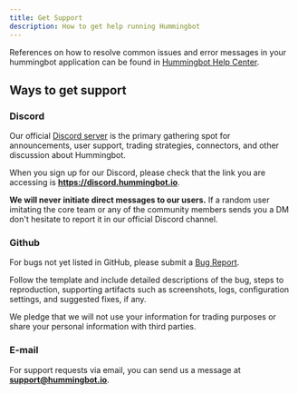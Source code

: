 ```yaml
---
title: Get Support
description: How to get help running Hummingbot
---
```



References on how to resolve common issues and error messages in your hummingbot application can be found in [Hummingbot Help Center](https://hummingbot.zendesk.com/hc/en-us).

<Callout
  type="danger"
  body="Beware of scammers imitating core team and community members. We will NEVER solicit funds from our users and we will NEVER ask anyone for any sensitive information e.g. passwords, private keys, etc."
/>

## Ways to get support

### Discord

Our official [Discord server](https://discord.hummingbot.io) is the primary gathering spot for announcements, user support, trading strategies, connectors, and other discussion about Hummingbot.

When you sign up for our Discord, please check that the link you are accessing is **https://discord.hummingbot.io**.

**We will never initiate direct messages to our users.** If a random user imitating the core team or any of the community members sends you a DM don't hesitate to report it in our official Discord channel.

<Callout
  type="note"
  body="Currently, our Discord server is the only officially-supported online Hummingbot community. We do not maintain any other communities on Telegram, WeChat, Slack, or other applications. Please beware that any such communities (except for the official Hummingbot Discord) may be scams."
/>

### Github

For bugs not yet listed in GitHub, please submit a [Bug Report](https://github.com/CoinAlpha/hummingbot/issues/new?assignees=&labels=bug&template=bug_report.md&title=%5BBUG%5D).

Follow the template and include detailed descriptions of the bug, steps to reproduction, supporting artifacts such as screenshots, logs, configuration settings, and suggested fixes, if any.

We pledge that we will not use your information for trading purposes or share your personal information with third parties.

### E-mail

For support requests via email, you can send us a message at **support@hummingbot.io**.
